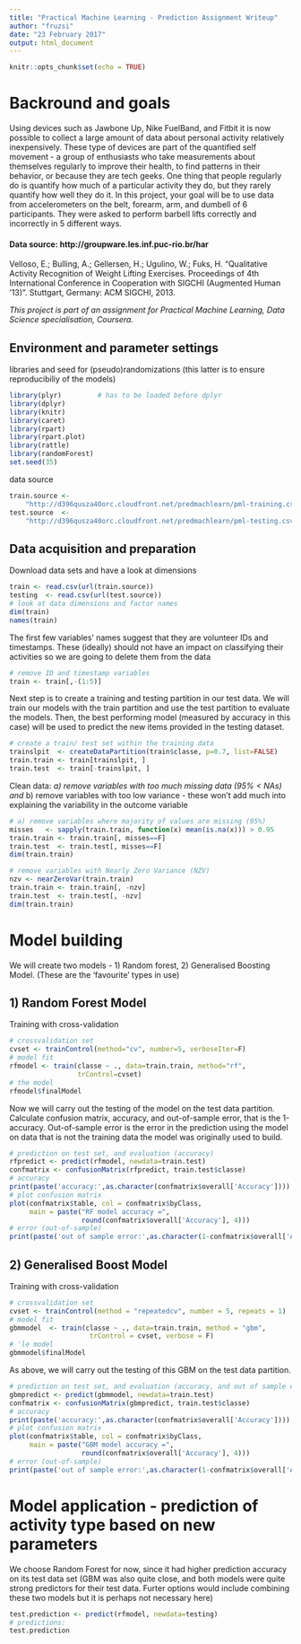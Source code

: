 ```yaml
---
title: "Practical Machine Learning - Prediction Assignment Writeup"
author: "fruzsi"
date: "23 February 2017"
output: html_document
---
```


```r
knitr::opts_chunk$set(echo = TRUE)
```

# Backround and goals

Using devices such as Jawbone Up, Nike FuelBand, and Fitbit it is now possible to collect a large amount of data about personal activity relatively inexpensively. These type of devices are part of the quantified self movement - a group of enthusiasts who take measurements about themselves regularly to improve their health, to find patterns in their behavior, or because they are tech geeks. One thing that people regularly do is quantify how much of a particular activity they do, but they rarely quantify how well they do it. In this project, your goal will be to use data from accelerometers on the belt, forearm, arm, and dumbell of 6 participants. They were asked to perform barbell lifts correctly and incorrectly in 5 different ways.

#### Data source: http://groupware.les.inf.puc-rio.br/har
Velloso, E.; Bulling, A.; Gellersen, H.; Ugulino, W.; Fuks, H. "Qualitative Activity Recognition of Weight Lifting Exercises. Proceedings of 4th International Conference in Cooperation with SIGCHI (Augmented Human '13)". Stuttgart, Germany: ACM SIGCHI, 2013.


*This project is part of an assignment for Practical Machine Learning, Data Science specialisation, Coursera.* 

## Environment and parameter settings
libraries and seed for (pseudo)randomizations (this latter is to ensure reproducibiliy of the models)
```r
library(plyr)         # has to be loaded before dplyr
library(dplyr)
library(knitr)
library(caret)
library(rpart)
library(rpart.plot)
library(rattle)
library(randomForest)
set.seed(35)
```
data source
```r
train.source <- 
    "http://d396qusza40orc.cloudfront.net/predmachlearn/pml-training.csv"
test.source  <- 
    "http://d396qusza40orc.cloudfront.net/predmachlearn/pml-testing.csv"
```

## Data acquisition and preparation
Download data sets and have a look at dimensions
```r
train <- read.csv(url(train.source))
testing  <- read.csv(url(test.source))
# look at data dimensions and factor names
dim(train)
names(train)
```
The first few variables' names suggest that they are volunteer IDs and timestamps. These (ideally) should not have an impact on classifying their activities so we are going to delete them from the data
```r
# remove ID and timestamp variables
train <- train[,-(1:5)]
```
Next step is to create a training and testing partition in our test data. We will train our models with the train partition and use the test partition to evaluate the models. Then, the best performing model (measured by accuracy in this case) will be used to predict the new items provided in the testing dataset.
```r
# create a train/ test set within the training data
trainslpit  <- createDataPartition(train$classe, p=0.7, list=FALSE)
train.train <- train[trainslpit, ]
train.test  <- train[-trainslpit, ]
```
Clean data: 
*a) remove variables with too much missing data (95% < NAs) and 
*b) remove variables with too low variance - these won't add much into explaining the variability in the outcome variable
```r
# a) remove variables where majority of values are missing (95%)
misses   <- sapply(train.train, function(x) mean(is.na(x))) > 0.95
train.train <- train.train[, misses==F]
train.test  <- train.test[, misses==F]
dim(train.train)
```
```r
# remove variables with Nearly Zero Variance (NZV)
nzv <- nearZeroVar(train.train)
train.train <- train.train[, -nzv]
train.test  <- train.test[, -nzv]
dim(train.train)
```


# Model building

We will create two models - 1) Random forest, 2) Generalised Boosting Model. (These are the 'favourite' types in use)

## 1) Random Forest Model
Training with cross-validation
```r
# crossvalidation set
cvset <- trainControl(method="cv", number=5, verboseIter=F)
# model fit
rfmodel <- train(classe ~ ., data=train.train, method="rf",
                 trControl=cvset)
# the model
rfmodel$finalModel
```
Now we will carry out the testing of the model on the test data partition. Calculate confusion matrix, accuracy, and out-of-sample error, that is the 1-accuracy. Out-of-sample error is the error in the prediction using the model on data that is not the training data the model was originally used to build.
```r
# prediction on test set, and evaluation (accuracy)
rfpredict <- predict(rfmodel, newdata=train.test)
confmatrix <- confusionMatrix(rfpredict, train.test$classe)
# accuracy
print(paste('accuracy:',as.character(confmatrix$overall['Accuracy'])))
# plot confusion matrix
plot(confmatrix$table, col = confmatrix$byClass, 
     main = paste("RF model accuracy =",
                  round(confmatrix$overall['Accuracy'], 4)))
# error (out-of-sample)
print(paste('out of sample error:',as.character(1-confmatrix$overall['Accuracy'])))
```

## 2) Generalised Boost Model
Training with cross-validation
```r
# crossvalidation set
cvset <- trainControl(method = "repeatedcv", number = 5, repeats = 1)
# model fit
gbmmodel  <- train(classe ~ ., data=train.train, method = "gbm",
                    trControl = cvset, verbose = F)
# 'le model 
gbmmodel$finalModel
```
As above, we will carry out the testing of this GBM on the test data partition.
```r
# prediction on test set, and evaluation (accuracy, and out of sample error)
gbmpredict <- predict(gbmmodel, newdata=train.test)
confmatrix <- confusionMatrix(gbmpredict, train.test$classe)
# accuracy
print(paste('accuracy:',as.character(confmatrix$overall['Accuracy'])))
# plot confusion matrix
plot(confmatrix$table, col = confmatrix$byClass, 
     main = paste("GBM model accuracy =",
                  round(confmatrix$overall['Accuracy'], 4)))
# error (out-of-sample)
print(paste('out of sample error:',as.character(1-confmatrix$overall['Accuracy'])))
```

# Model application - prediction of activity type based on new parameters

We choose Random Forest for now, since it had higher prediction accuracy on its test data set (GBM was also quite close, and both models were quite strong predictors for their test data. Furter options would include combining these two models but it is perhaps not necessary here)
```r
test.prediction <- predict(rfmodel, newdata=testing)
# predictions:
test.prediction
```
